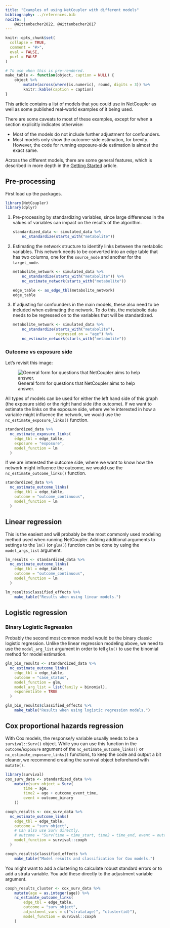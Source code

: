 ```yaml
---
title: "Examples of using NetCoupler with different models"
bibliography: ../references.bib
nocite: |
    @Wittenbecher2022, @Wittenbecher2017
---
```


```r
knitr::opts_chunk$set(
  collapse = TRUE,
  comment = "#>",
  eval = FALSE,
  purl = FALSE
)

# To use when this is pre-rendered.
make_table <- function(object, caption = NULL) {
    object %>%
        mutate(across(where(is.numeric), round, digits = 3)) %>% 
        knitr::kable(caption = caption)
}
```

This article contains a list of models that you could use in NetCoupler as well
as some published real-world examples of it being used.

There are some caveats to most of these examples, except for when a section
explicitly indicates otherwise:

- Most of the models do not include further adjustment for confounders.
- Most models only show the outcome-side estimation, for brevity. However,
the code for running exposure-side estimation is almost the exact same.

Across the different models, there are some general features, which is described
in more depth in the [Getting Started](netcoupler.html) article.

## Pre-processing

First load up the packages.

```r
library(NetCoupler)
library(dplyr)
```

1. Pre-processing by standardizing variables, since large differences in the
values of variables can impact on the results of the algorithm. 

    ```r
    standardized_data <- simulated_data %>%
        nc_standardize(starts_with("metabolite"))
    ```

2. Estimating the network structure to identify links between the metabolic variables.
This network needs to be converted into an edge table that has two columns, one 
for the `source_node` and another for the `target_node`.

    ```r
    metabolite_network <- simulated_data %>%
        nc_standardize(starts_with("metabolite")) %>% 
        nc_estimate_network(starts_with("metabolite"))
    
    edge_table <- as_edge_tbl(metabolite_network)
    edge_table
    ```

3. If adjusting for confounders in the main models, these also need to be included
when estimating the network. To do this, the metabolic data needs to be
regressed on to the variables that will be standardized.

    ```r
    metabolite_network <- simulated_data %>%
        nc_standardize(starts_with("metabolite"),
                       regressed_on = "age") %>%
        nc_estimate_network(starts_with("metabolite"))
```

### Outcome vs exposure side

Let's revisit this image:

![General form for questions that NetCoupler aims to help answer.](vignettes/aim-question.png)

All types of models can be used for either the left hand side of this graph
(the exposure side) or the right hand side (the outcome).
If we want to estimate the links on the exposure side,
where we're interested in how a variable might influence the network, 
we would use the `nc_estimate_exposure_links()` function.

```r
standardized_data %>%
  nc_estimate_exposure_links(
    edge_tbl = edge_table,
    exposure = "exposure",
    model_function = lm
  )
```

If we are interested the outcome side,
where we want to know how the network might influence the outcome, we
would use the `nc_estimate_outcome_links()` function.

```r
standardized_data %>%
  nc_estimate_outcome_links(
    edge_tbl = edge_table,
    outcome = "outcome_continuous",
    model_function = lm
  )
```

## Linear regression

This is the easiest and will probably be the most commonly used modeling method
used when running NetCoupler. Adding additional arguments to settings to the
`lm()` (or `glm()`) function can be done by using the `model_args_list` argument.

```r
lm_results <- standardized_data %>%
  nc_estimate_outcome_links(
    edge_tbl = edge_table,
    outcome = "outcome_continuous",
    model_function = lm
  )
```

```r
lm_results$classified_effects %>% 
    make_table("Results when using linear models.")
```

## Logistic regression

### Binary Logistic Regression

Probably the second most common model would be the binary classic logistic regression.
Unlike the linear regression modeling above, we need to use the `model_arg_list`
argument in order to tell `glm()` to use the binomial method for model estimation.

```r
glm_bin_results <- standardized_data %>%
  nc_estimate_outcome_links(
    edge_tbl = edge_table,
    outcome = "case_status",
    model_function = glm,
    model_arg_list = list(family = binomial),
    exponentiate = TRUE
  )
```

```r
glm_bin_results$classified_effects %>% 
    make_table("Results when using logistic regression models.")
```

<!-- 
### Ordinal Logistic Regression 

### Nominal Logistic Regression

### Conditional Logistic Regression
-->

## Cox proportional hazards regression

With Cox models, the response/y variable usually needs to be a `survival::Surv()`
object. While you can use this function in the `outcome`/`exposure` argument
of the `nc_estimate_outcome_links()` or `nc_estimate_exposure_links()` functions, 
to keep the code and output a bit cleaner, we recommend creating the survival
object beforehand with `mutate()`.

```r
library(survival)
cox_surv_data <- standardized_data %>%
    mutate(surv_object = Surv(
        time = age,
        time2 = age + outcome_event_time,
        event = outcome_binary
    )) 

coxph_results <- cox_surv_data %>%
  nc_estimate_outcome_links(
    edge_tbl = edge_table,
    outcome = "surv_object",
    # Can also use Surv directly.
    # outcome = "Surv(time = time_start, time2 = time_end, event = outcome_binary)",
    model_function = survival::coxph
  )
```

```r
coxph_results$classified_effects %>% 
    make_table("Model results and classification for Cox models.")
```

You might want to add a clustering to calculate robust standard errors or to add
a strata variable. You add these directly to the adjustment variable argument.

```r
coxph_results_cluster <- cox_surv_data %>%
    mutate(age = as.integer(age)) %>%
    nc_estimate_outcome_links(
        edge_tbl = edge_table,
        outcome = "surv_object",
        adjustment_vars = c("strata(age)", "cluster(id)"),
        model_function = survival::coxph
    )
```

<!-- 
## Poisson regression 

### Negative Binomial Regression
### Zero-inflated regression

## Polynomial Regression

## Ridge Regression

## Lasso Regression

## Quantile Regression

## Elastic Net Regression

## Principal Components Regression

## Support Vector Machines Regression

## Quasi Poisson Regression

## Tobit Regression

## Multivariate Regression

## Random effects models

## Longitudinal data? 

-->

<!-- # Real-world uses in published works -->
